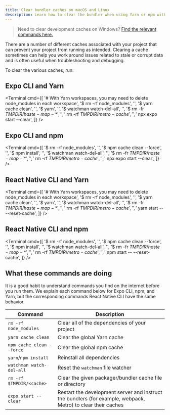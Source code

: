 ```yaml
---
title: Clear bundler caches on macOS and Linux
description: Learn how to clear the bundler when using Yarn or npm with Expo CLI or React Native CLI on macOS and Linux.
---
```



> Need to clear development caches on Windows? [Find the relevant commands here.](clear-cache-windows.mdx)

There are a number of different caches associated with your project that can prevent your project from running as intended. Clearing a cache sometimes can help you work around issues related to stale or corrupt data and is often useful when troubleshooting and debugging.

To clear the various caches, run:

## Expo CLI and Yarn

<Terminal
  cmd={[
    '# With Yarn workspaces, you may need to delete node_modules in each workspace',
    '$ rm -rf node_modules',
    '',
    '$ yarn cache clean',
    '',
    '$ yarn',
    '',
    '$ watchman watch-del-all',
    '',
    '$ rm -fr $TMPDIR/haste-map-*',
    '',
    '$ rm -rf $TMPDIR/metro-cache',
    '',
    '$ npx expo start --clear',
  ]}
/>

## Expo CLI and npm

<Terminal
  cmd={[
    '$ rm -rf node_modules',
    '',
    '$ npm cache clean --force',
    '',
    '$ npm install',
    '',
    '$ watchman watch-del-all',
    '',
    '$ rm -fr $TMPDIR/haste-map-*',
    '',
    '$ rm -rf $TMPDIR/metro-cache',
    '',
    '$ npx expo start --clear',
  ]}
/>

## React Native CLI and Yarn

<Terminal
  cmd={[
    '# With Yarn workspaces, you may need to delete node_modules in each workspace',
    '$ rm -rf node_modules',
    '',
    '$ yarn cache clean',
    '',
    '$ yarn',
    '',
    '$ watchman watch-del-all',
    '',
    '$ rm -fr $TMPDIR/haste-map-*',
    '',
    '$ rm -rf $TMPDIR/metro-cache',
    '',
    '$ yarn start -- --reset-cache',
  ]}
/>

## React Native CLI and npm

<Terminal
  cmd={[
    '$ rm -rf node_modules',
    '',
    '$ npm cache clean --force',
    '',
    '$ npm install',
    '',
    '$ watchman watch-del-all',
    '',
    '$ rm -fr $TMPDIR/haste-map-*',
    '',
    '$ rm -rf $TMPDIR/metro-cache',
    '',
    '$ npm start -- --reset-cache',
  ]}
/>

## What these commands are doing

It is a good habit to understand commands you find on the internet before you run them. We explain each command below for Expo CLI, npm, and Yarn, but the corresponding commands React Native CLI have the same behavior.

| Command                   | Description                                                                                                  |
| ------------------------- | ------------------------------------------------------------------------------------------------------------ |
| `rm -rf node_modules`     | Clear all of the dependencies of your project                                                                |
| `yarn cache clean`        | Clear the global Yarn cache                                                                                  |
| `npm cache clean --force` | Clear the global npm cache                                                                                   |
| `yarn`/`npm install`      | Reinstall all dependencies                                                                                   |
| `watchman watch-del-all`  | Reset the `watchman` file watcher                                                                            |
| `rm -rf $TMPDIR/<cache>`  | Clear the given packager/bundler cache file or directory                                                     |
| `expo start --clear`      | Restart the development server and instruct the bundlers (for example, webpack, Metro) to clear their caches |
